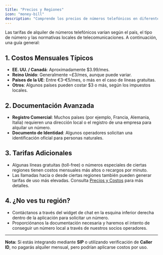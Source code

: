 ```yaml
---
title: "Precios y Regiones"
icon: "money-bill"
description: "Comprende los precios de números telefónicos en diferentes regiones, requisitos de documentación y tarifas adicionales"
---
```


Las tarifas de alquiler de números telefónicos varían según el país, el tipo de número y las normativas locales de telecomunicaciones. A continuación, una guía general:

## 1. Costos Mensuales Típicos

- **EE. UU. / Canadá**: Aproximadamente \$3.99/mes.
- **Reino Unido**: Generalmente ~£3/mes, aunque puede variar.
- **Países de la UE**: Entre €3–€5/mes, o más en el caso de líneas gratuitas.
- **Otros**: Algunos países pueden costar \$3 o más, según los impuestos locales.

## 2. Documentación Avanzada

- **Registro Comercial**: Muchos países (por ejemplo, Francia, Alemania, Italia) requieren una dirección local o el registro de una empresa para alquilar un número.
- **Documento de Identidad**: Algunos operadores solicitan una identificación oficial para personas naturales.

## 3. Tarifas Adicionales

- Algunas líneas gratuitas (toll-free) o números especiales de ciertas regiones tienen costos mensuales más altos o recargos por minuto.
- Las llamadas hacia o desde ciertas regiones también pueden generar tarifas de uso más elevadas. Consulta [Precios y Costos](/pricing/overview) para más detalles.

## 4. ¿No ves tu región?

- Contáctanos a través del widget de chat en la esquina inferior derecha dentro de la aplicación para solicitar un número.
- Proporciónanos la documentación necesaria y haremos el intento de conseguir un número local a través de nuestros socios operadores.

---

**Nota:** Si estás integrando mediante **SIP** o utilizando verificación de **Caller ID**, no pagarás alquiler mensual, pero podrían aplicarse costos por uso.
